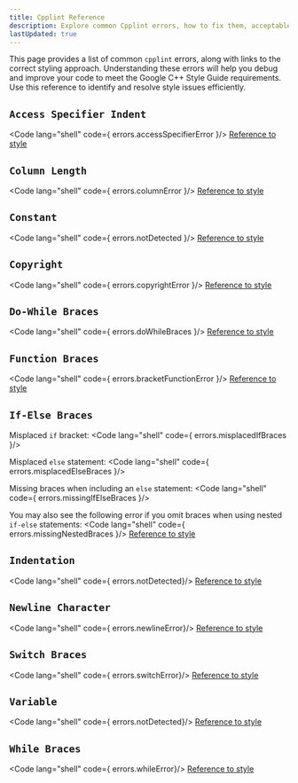 ```yaml
---
title: Cpplint Reference
description: Explore common Cpplint errors, how to fix them, acceptable errors, and style issues that Cpplint does not catch for CSCE240.
lastUpdated: true
---
```


This page provides a list of common `cpplint` errors, along with 
links to the correct styling approach. Understanding these errors will 
help you debug and improve your code to meet the Google C++ Style 
Guide requirements. Use this reference to identify and resolve 
style issues efficiently.



## `Access Specifier Indent` <Badge text="Detected" variant="success"  size="medium" aria-label="error detected"/>
<Code lang="shell"  code={ errors.accessSpecifierError }/>
[Reference to style](./google-style-reference#access-specifier-indent)

## `Column Length` <Badge text="Detected" variant="success"  size="medium" aria-label="error detected"/>
<Code lang="shell"  code={ errors.columnError }/>
[Reference to style](./google-style-reference#column-length)

## `Constant` <Badge text="Not Detected" variant="danger"  size="medium" aria-label="error not detected"/>
<Code lang="shell"  code={ errors.notDetected }/>
[Reference to style](./google-style-reference#constant)

## `Copyright` <Badge text="Detected" variant="success"  size="medium" aria-label="error detected"/>
<Code lang="shell"  code={ errors.copyrightError }/>
[Reference to style](./google-style-reference#copyright)

## `Do-While Braces` <Badge text="Detected" variant="success"  size="medium" aria-label="error detected"/>
<Code lang="shell"  code={ errors.doWhileBraces }/>
[Reference to style](./google-style-reference#do-while-braces)

## `Function Braces` <Badge text="Detected" variant="success"  size="medium" aria-label="error detected"/>
<Code lang="shell"  code={ errors.bracketFunctionError }/>
[Reference to style](./google-style-reference#function-braces)

## `If-Else Braces` <Badge text="Detected" variant="success"  size="medium" aria-label="error detected"/>

Misplaced `if` bracket:
<Code lang="shell"  code={ errors.misplacedIfBraces }/>

Misplaced `else` statement:
<Code lang="shell"  code={ errors.misplacedElseBraces }/>

Missing braces when including an `else` statement:
<Code lang="shell"  code={ errors.missingIfElseBraces }/>

You may also see the following error if you omit braces when using nested `if-else` statements:
<Code lang="shell"  code={ errors.missingNestedBraces }/>
[Reference to style](./google-style-reference#if-else-braces)

## `Indentation` <Badge text="Not Detected" variant="danger"  size="medium" aria-label="error not detected"/>
<Code lang="shell"  code={ errors.notDetected}/>
[Reference to style](./google-style-reference#indentation)

## `Newline Character` <Badge text="Detected" variant="success"  size="medium" aria-label="error detected"/>
<Code lang="shell"  code={ errors.newlineError}/>
[Reference to style](./google-style-reference#newline-character)

## `Switch Braces` <Badge text="Detected" variant="success"  size="medium" aria-label="error detected"/>
<Code lang="shell"  code={ errors.switchError}/>
[Reference to style](./google-style-reference#switch-braces)

## `Variable` <Badge text="Not Detected" variant="danger"  size="medium" aria-label="error not detected"/>
<Code lang="shell"  code={ errors.notDetected}/>
[Reference to style](./google-style-reference#variable)

## `While Braces` <Badge text="Detected" variant="success"  size="medium" aria-label="error detected"/>
<Code lang="shell"  code={ errors.whileError}/>
[Reference to style](./google-style-reference#while-braces)